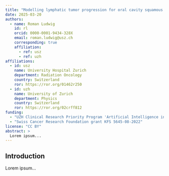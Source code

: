 ```yaml
---
title: "Modelling lymphatic tumor progression for oral cavity squamous cell carcinomas."
date: 2025-03-20
authors:
  - name: Roman Ludwig
    id: rl
    orcid: 0000-0001-9434-328X
    email: roman.ludwig@usz.ch
    corresponding: true
    affiliation:
      - ref: usz
      - ref: uzh
affiliations:
  - id: usz
    name: University Hospital Zurich
    department: Radiation Oncology
    country: Switzerland
    ror: https://ror.org/01462r250
  - id: uzh
    name: University of Zurich
    department: Physics
    country: Switzerland
    ror: https://ror.org/02crff812
funding:
  - "UZH Clinical Research Priority Program 'Artificial Intelligence in Oncological Imaging'"
  - "Swiss Cancer Research Foundation grant KFS 5645-08-2022"
license: "CC BY"
abstract: >
  Lorem ipsum...
---
```


## Introduction

Lorem ipsum...

